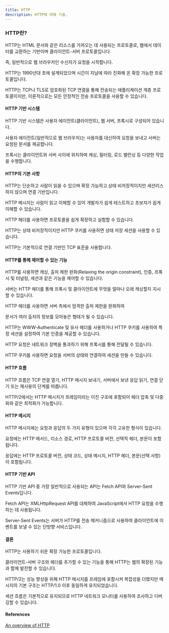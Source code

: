 ```yaml
---
title: HTTP
description: HTTP에 대해 기술.
---
```


### HTTP란?

HTTP는 HTML 문서와 같은 리소스를 가져오는 데 사용되는 프로토콜로, 웹에서 데이터를 교환하는 기반이며 클라이언트-서버 프로토콜입니다.

즉, 일반적으로 웹 브라우저인 수신자가 요청을 시작합니다.

HTTP는 1990년대 초에 설계되었으며 시간이 지남에 따라 진화해 온 확장 가능한 프로토콜입니다.

HTTP는 TCP나 TLS로 암호화된 TCP 연결을 통해 전송되는 애플리케이션 계층 프로토콜이지만, 이론적으로는 모든 안정적인 전송 프로토콜을 사용할 수 있습니다.

#### HTTP 기반 시스템

HTTP 기반 시스템은 사용자 에이전트(클라이언트), 웹 서버, 프록시로 구성되어 있습니다.

 사용자 에이전트(일반적으로 웹 브라우저)는 사용자를 대신하여 요청을 보내고 서버는 요청된 문서를 제공합니다. 
 
 프록시는 클라이언트와 서버 사이에 위치하며 캐싱, 필터링, 로드 밸런싱 등 다양한 작업을 수행합니다.

#### HTTP의 기본 사항

HTTP는 단순하고 사람이 읽을 수 있으며 확장 가능하고 상태 비저장적이지만 세션리스하지 않으며 연결 기반입니다.

HTTP 메시지는 사람이 읽고 이해할 수 있어 개발자가 쉽게 테스트하고 초보자가 쉽게 이해할 수 있습니다.

HTTP 헤더를 사용하면 프로토콜을 쉽게 확장하고 실험할 수 있습니다.

HTTP는 상태 비저장적이지만 HTTP 쿠키를 사용하면 상태 저장 세션을 사용할 수 있습니다.

HTTP는 기본적으로 연결 기반인 TCP 표준을 사용합니다.

#### HTTP를 통해 제어할 수 있는 기능

HTTP를 사용하면 캐싱, 출처 제한 완화(Relaxing the origin constraint), 인증, 프록시 및 터널링, 세션과 같은 기능을 제어할 수 있습니다.

서버는 HTTP 헤더를 통해 프록시 및 클라이언트에 무엇을 얼마나 오래 캐싱할지 지시할 수 있습니다.

HTTP 헤더를 사용하면 서버 측에서 엄격한 출처 제한을 완화하여 

문서가 여러 출처의 정보를 모아놓은 형태가 될 수 있습니다.

HTTP는 WWW-Authenticate 및 유사 헤더를 사용하거나 HTTP 쿠키를 사용하여 특정 세션을 설정하여 기본 인증을 제공할 수 있습니다.

HTTP 요청은 네트워크 장벽을 통과하기 위해 프록시를 통해 전달될 수 있습니다.

HTTP 쿠키를 사용하면 요청을 서버의 상태와 연결하여 세션을 만들 수 있습니다.

#### HTTP 흐름

HTTP 흐름은 TCP 연결 열기, HTTP 메시지 보내기, 서버에서 보낸 응답 읽기, 연결 닫기 또는 재사용의 단계를 따릅니다.

HTTP/2에서는 HTTP 메시지가 프레임이라는 이진 구조에 포함되어 헤더 압축 및 다중화와 같은 최적화가 가능합니다.

#### HTTP 메시지

HTTP 메시지에는 요청과 응답의 두 가지 유형이 있으며 각각 고유한 형식이 있습니다.

요청에는 HTTP 메서드, 리소스 경로, HTTP 프로토콜 버전, 선택적 헤더, 본문이 포함됩니다.

응답에는 HTTP 프로토콜 버전, 상태 코드, 상태 메시지, HTTP 헤더, 본문(선택 사항)이 포함됩니다.

#### HTTP 기반 API

HTTP 기반 API 중 가장 일반적으로 사용되는 API는 Fetch API와 Server-Sent Events입니다.

Fetch API는 XMLHttpRequest API를 대체하여 JavaScript에서 HTTP 요청을 수행하는 데 사용됩니다.

Server-Sent Events는 서버가 HTTP를 전송 메커니즘으로 사용하여 클라이언트에 이벤트를 보낼 수 있는 단방향 서비스입니다.

#### 결론

HTTP는 사용하기 쉬운 확장 가능한 프로토콜입니다.

클라이언트-서버 구조와 헤더를 추가할 수 있는 기능을 통해 HTTP는 웹의 확장된 기능과 함께 발전할 수 있습니다.

HTTP/2는 성능 향상을 위해 HTTP 메시지를 프레임에 포함시켜 복잡성을 더했지만 메시지의 기본 구조는 HTTP/1.0 이후 동일하게 유지되었습니다.

세션 흐름은 기본적으로 유지되므로 HTTP 네트워크 모니터를 사용하여 조사하고 디버깅할 수 있습니다.

#### References

[An overview of HTTP](https://developer.mozilla.org/en-US/docs/Web/HTTP/Overview)
